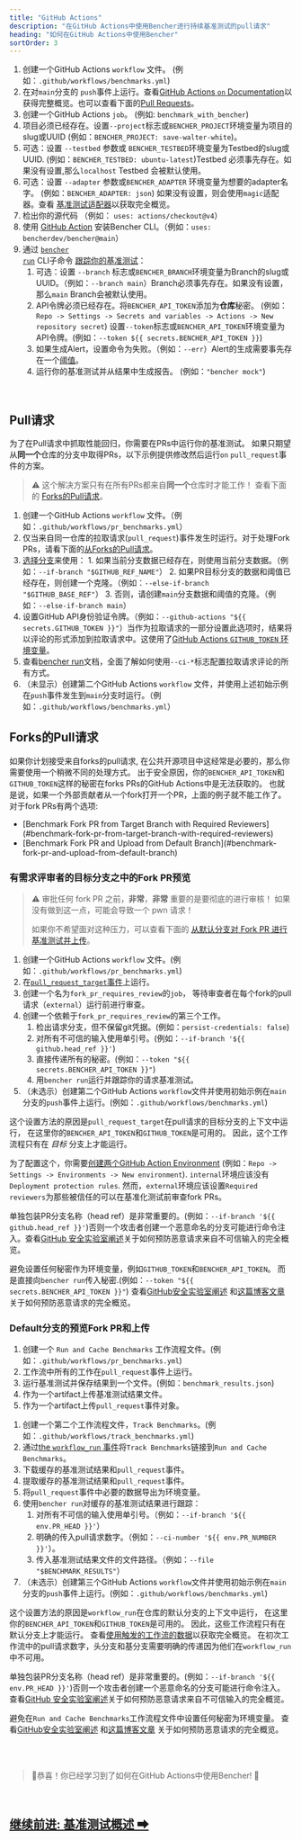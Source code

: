 ```yaml
---
title: "GitHub Actions"
description: "在GitHub Actions中使用Bencher进行持续基准测试的pull请求"
heading: "如何在GitHub Actions中使用Bencher"
sortOrder: 3
---
```



<GitHubActions1 />

1. 创建一个GitHub Actions `workflow` 文件。 (例如：`.github/workflows/benchmarks.yml`)
2. 在对`main`分支的 `push`事件上运行。查看[GitHub Actions `on` Documentation](https://docs.github.com/zh/actions/using-workflows/workflow-syntax-for-github-actions#on)以获得完整概览。也可以查看下面的[Pull Requests](#pull-requests)。
3. 创建一个GitHub Actions `job`。 (例如: `benchmark_with_bencher`)
4. 项目必须已经存在。设置`--project`标志或`BENCHER_PROJECT`环境变量为项目的slug或UUID (例如：`BENCHER_PROJECT: save-walter-white`)。
6. 可选：设置 `--testbed` 参数或 `BENCHER_TESTBED`环境变量为Testbed的slug或UUID. (例如：`BENCHER_TESTBED: ubuntu-latest`)Testbed 必须事先存在。如果没有设置,那么`localhost` Testbed 会被默认使用。
7. 可选：设置 `--adapter` 参数或`BENCHER_ADAPTER` 环境变量为想要的adapter名字。 (例如：`BENCHER_ADAPTER: json`) 如果没有设置，则会使用`magic`适配器。查看 [基准测试适配器](/zh/docs/explanation/adapters/)以获取完全概览。
8. 检出你的源代码 （例如： `uses: actions/checkout@v4`）
9. 使用 [GitHub Action](https://github.com/marketplace/actions/bencher-cli) 安装Bencher CLI。（例如：`uses: bencherdev/bencher@main`）
10. 通过 <code><a href="/zh/docs/explanation/bencher-run/">bencher run</a></code> CLI子命令 [跟踪你的基准测试](/zh/docs/how-to/track-benchmarks/)：
    1.  可选：设置 `--branch` 标志或`BENCHER_BRANCH`环境变量为Branch的slug或UUID。（例如：`--branch main`）Branch必须事先存在。如果没有设置，那么`main` Branch会被默认使用。
    2. API令牌必须已经存在。将`BENCHER_API_TOKEN`添加为**仓库**秘密。 (例如： `Repo -> Settings -> Secrets and variables -> Actions -> New repository secret`) 设置`--token`标志或`BENCHER_API_TOKEN`环境变量为API令牌。(例如：`--token ${{ secrets.BENCHER_API_TOKEN }}`)
    3.  如果生成Alert，设置命令为失败。（例如：`--err`）Alert的生成需要事先存在一个[阈值](/zh/docs/explanation/thresholds/)。
    4.  运行你的基准测试并从结果中生成报告。 (例如：`"bencher mock"`)

<br/>

## Pull请求

为了在Pull请求中抓取性能回归，你需要在PRs中运行你的基准测试。
如果只期望从**同一个**仓库的分支中取得PRs，以下示例提供修改然后运行`on` `pull_request`事件的方案。

> ⚠️ 这个解决方案只有在所有PRs都来自**同一个**仓库时才能工作！
> 查看下面的 [Forks的Pull请求](#pull-requests-from-forks)。

<GitHubActions2 />

1. 创建一个GitHub Actions `workflow` 文件。（例如：`.github/workflows/pr_benchmarks.yml`）
2. 仅当来自同一仓库的拉取请求(`pull_request`)事件发生时运行。对于处理Fork PRs，请看下面的[从Forks的Pull请求](#pull-requests-from-forks)。
3. [选择分支](http://localhost:3000/zh/docs/explanation/branch-selection/)来使用：
        1. 如果当前分支数据已经存在，则使用当前分支数据。（例如：`--if-branch "$GITHUB_REF_NAME"`）
        2. 如果PR目标分支的数据和阈值已经存在，则创建一个克隆。（例如：`--else-if-branch "$GITHUB_BASE_REF"`）
        3. 否则，请创建`main`分支数据和阈值的克隆。（例如：`--else-if-branch main`）
4. 设置GitHub API身份验证令牌。（例如：`--github-actions "${{ secrets.GITHUB_TOKEN }}"`）当作为拉取请求的一部分设置此选项时，结果将以评论的形式添加到拉取请求中。这使用了[GitHub Actions `GITHUB_TOKEN` 环境变量](https://docs.github.com/ja/actions/security-guides/automatic-token-authentication)。
5. 查看[bencher run](/zh/docs/explanation/bencher-run/)文档，全面了解如何使用`--ci-*`标志配置拉取请求评论的所有方式。
6. （未显示）创建第二个GitHub Actions `workflow` 文件，并使用上述初始示例在`push`事件发生到`main`分支时运行。（例如：`.github/workflows/benchmarks.yml`）

## Forks的Pull请求

如果你计划接受来自forks的pull请求, 在公共开源项目中这经常是必要的，那么你需要使用一个稍微不同的处理方式。
出于安全原因，你的`BENCHER_API_TOKEN`和`GITHUB_TOKEN`这样的秘密在forks PRs的GitHub Actions中是无法获取的。
也就是说，如果一个外部贡献者从一个fork打开一个PR，上面的例子就不能工作了。
对于fork PRs有两个选项:

<ul>
  <li>[Benchmark Fork PR from Target Branch with Required Reviewers](#benchmark-fork-pr-from-target-branch-with-required-reviewers)</li>
  <li>[Benchmark Fork PR and Upload from Default Branch](#benchmark-fork-pr-and-upload-from-default-branch)</li>
</ul>

### 有需求评审者的目标分支之中的Fork PR预览

> ⚠️ 审批任何 fork PR 之前，**非常**，**非常** 重要的是要彻底的进行审核！
> 如果没有做到这一点，可能会导致一个 pwn 请求！
>
> 如果你不希望面对这种压力，可以查看下面的 [从默认分支对 Fork PR 进行基准测试并上传](#benchmark-fork-pr-and-upload-from-default-branch)。

<GitHubActions3 />

1. 创建一个GitHub Actions `workflow` 文件。(例如：`.github/workflows/pr_benchmarks.yml`)
1. 在[`pull_request_target`事件](https://docs.github.com/zh/actions/using-workflows/events-that-trigger-workflows#pull_request_target)上运行。
1. 创建一个名为`fork_pr_requires_review`的`job`， 等待审查者在每个fork的pull请求（`external`）运行前进行审查。
1. 创建一个依赖于`fork_pr_requires_review`的第三个工作。
   1. 检出请求分支，但不保留git凭据。(例如：`persist-credentials: false`)
   2. 对所有不可信的输入使用单引号。(例如：`--if-branch '${{ github.head_ref }}'`)
   3. 直接传递所有的秘密。(例如：`--token "${{ secrets.BENCHER_API_TOKEN }}"`)
   4. 用`bencher run`运行并跟踪你的请求基准测试。
1. （未选示）创建第二个GitHub Actions `workflow`文件并使用初始示例在`main`分支的`push`事件上运行。(例如：`.github/workflows/benchmarks.yml`)

这个设置方法的原因是`pull_request_target`在pull请求的目标分支的上下文中运行，
在这里你的`BENCHER_API_TOKEN`和`GITHUB_TOKEN`是可用的。
因此，这个工作流程只有在 _目标_ 分支上才能运行。

为了配置这个，你需要[创建两个GitHub Action Environment](https://docs.github.com/zh/actions/deployment/targeting-different-environments/using-environments-for-deployment#using-an-environment)
(例如：`Repo -> Settings -> Environments -> New environment`).
`internal`环境应该没有`Deployment protection rules`.
然而，`external`环境应该设置`Required reviewers`为那些被信任的可以在基准化测试前审查fork PRs。

单独包装PR分支名称（head ref）是非常重要的。(例如：`--if-branch '${{ github.head_ref }}'`)否则一个攻击者创建一个恶意命名的分支可能进行命令注入。查看[GitHub 安全实验室阐述](https://securitylab.github.com/research/github-actions-untrusted-input/)关于如何预防恶意请求来自不可信输入的完全概览。

避免设置任何秘密作为环境变量，例如`GITHUB_TOKEN`和`BENCHER_API_TOKEN`。
而是直接向`bencher run`传入秘密.(例如：`--token "${{ secrets.BENCHER_API_TOKEN }}"`)
查看[GitHub安全实验室阐述](https://securitylab.github.com/research/github-actions-preventing-pwn-requests/)
和[这篇博客文章](https://nathandavison.com/blog/github-actions-and-the-threat-of-malicious-pull-requests)
关于如何预防恶意请求的完全概览。

### Default分支的预览Fork PR和上传

<GitHubActions4 />

1. 创建一个 `Run and Cache Benchmarks` 工作流程文件。(例如：`.github/workflows/pr_benchmarks.yml`)
2. 工作流中所有的工作在`pull_request`事件上运行。
3. 运行基准测试并保存结果到一个文件。(例如：`benchmark_results.json`)
4. 作为一个artifact上传基准测试结果文件。
5. 作为一个artifact上传`pull_request`事件对象。

<GitHubActions5 />

1. 创建一个第二个工作流程文件，`Track Benchmarks`。(例如：`.github/workflows/track_benchmarks.yml`)
2. 通过[the `workflow_run` 事件](https://docs.github.com/zh/actions/using-workflows/events-that-trigger-workflows#workflow_run)将`Track Benchmarks`链接到`Run and Cache Benchmarks`。
3. 下载缓存的基准测试结果和`pull_request`事件。
4. 提取缓存的基准测试结果和`pull_request`事件。
5. 将`pull_request`事件中必要的数据导出为环境变量。
6. 使用`bencher run`对缓存的基准测试结果进行跟踪：
   1. 对所有不可信的输入使用单引号。（例如：`--if-branch '${{ env.PR_HEAD }}'`）
   2. 明确的传入pull请求数字。（例如：`--ci-number '${{ env.PR_NUMBER }}'`）。
   3. 传入基准测试结果文件的文件路径。（例如：`--file "$BENCHMARK_RESULTS"`）
1. （未选示）创建第三个GitHub Actions `workflow`文件并使用初始示例在`main`分支的`push`事件上运行。(例如：`.github/workflows/benchmarks.yml`)

这个设置方法的原因是`workflow_run`在仓库的默认分支的上下文中运行，
在这里你的`BENCHER_API_TOKEN`和`GITHUB_TOKEN`是可用的。
因此，这些工作流程只有在默认分支上才能运行。
查看[使用触发的工作流的数据](https://docs.github.com/zh/actions/using-workflows/events-that-trigger-workflows#using-data-from-the-triggering-workflow)以获取完全概览。
在初次工作流中的pull请求数字，头分支和基分支需要明确的传递因为他们在`workflow_run`中不可用。

单独包装PR分支名称（head ref）是非常重要的。(例如：`--if-branch '${{ env.PR_HEAD }}'`)否则一个攻击者创建一个恶意命名的分支可能进行命令注入。查看[GitHub 安全实验室阐述](https://securitylab.github.com/research/github-actions-untrusted-input/)关于如何预防恶意请求来自不可信输入的完全概览。

避免在`Run and Cache Benchmarks`工作流程文件中设置任何秘密为环境变量。
查看[GitHub安全实验室阐述](https://securitylab.github.com/research/github-actions-preventing-pwn-requests/)
和[这篇博客文章](https://nathandavison.com/blog/github-actions-and-the-threat-of-malicious-pull-requests)
关于如何预防恶意请求的完全概览。

<br/>
<br/>

> 🐰恭喜！你已经学习到了如何在GitHub Actions中使用Bencher!  🎉

<br/>

<h2><a href="/zh/docs/explanation/benchmarking/">继续前进: 基准测试概述 ➡</a></h2>
